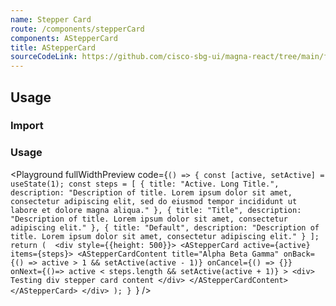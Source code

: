 ```yaml
---
name: Stepper Card
route: /components/stepperCard
components: AStepperCard
title: AStepperCard
sourceCodeLink: https://github.com/cisco-sbg-ui/magna-react/tree/main/framework/components/AStepperCard
---
```


## Usage

### Import

<ComponentImport components="AStepperCard" />

### Usage

<Playground
  fullWidthPreview
  code={`() => {
  const [active, setActive] = useState(1);
    const steps = [
    {
      title: "Active. Long Title.",
      description:
        "Description of title. Lorem ipsum dolor sit amet, consectetur adipiscing elit, sed do eiusmod tempor incididunt ut labore et dolore magna aliqua."
    },
    {
      title: "Title",
      description:
        "Description of title. Lorem ipsum dolor sit amet, consectetur adipiscing elit."
    },
    {
      title: "Default",
      description:
        "Description of title. Lorem ipsum dolor sit amet, consectetur adipiscing elit."
    }
  ];
  return ( 
    <div style={{height: 500}}>
        <AStepperCard active={active} items={steps}>
            <AStepperCardContent title="Alpha Beta Gamma"
                onBack={() => active > 1 && setActive(active - 1)}
                onCancel={() => {}}
                onNext={()=> active < steps.length && setActive(active + 1)}
            >
                <div>
                    Testing div stepper card content
                </div>
            </AStepperCardContent>
        </AStepperCard>
    </div>
   );
}
`}
/>